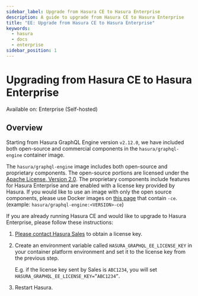 ```yaml
---
sidebar_label: Upgrade from Hasura CE to Hasura Enterprise
description: A guide to upgrade from Hasura CE to Hasura Enterprise
title: "EE: Upgrade from Hasura CE to Hasura Enterprise"
keywords:
  - hasura
  - docs
  - enterprise
sidebar_position: 1
---
```


# Upgrading from Hasura CE to Hasura Enterprise

<div className="badge badge--primary heading-badge">Available on: Enterprise (Self-hosted)</div>

## Overview

Starting from Hasura GraphQL Engine version `v2.12.0`, we have included both open-source and commercial components in
the `hasura/graphql-engine` container image.

The `hasura/graphql-engine` image includes both open-source and proprietary components. The open-source portions are
licensed under the [Apache License, Version 2.0](https://www.apache.org/licenses/LICENSE-2.0). The proprietary
components include features for Hasura Enterprise and are enabled with a license key provided by Hasura. If you would
like to use an image with only the open source components, please use Docker images on
[this page](https://hub.docker.com/r/hasura/graphql-engine/tags?page=1&name=-ce) that contain `-ce`. (example:
`hasura/graphql-engine:<VERSION>-ce`)

If you are already running Hasura CE and would like to upgrade to Hasura Enterprise, please follow these instructions:

1. [Please contact Hasura Sales](mailto:sales@hasura.io) to obtain a license key.
2. Create an environment variable called `HASURA_GRAPHQL_EE_LICENSE_KEY` in your container platform environment and set
   it to the license key from the previous step.

   E.g. if the license key sent by Sales is `ABC1234`, you will set `HASURA_GRAPHQL_EE_LICENSE_KEY=”ABC1234”`.

3. Restart Hasura.
